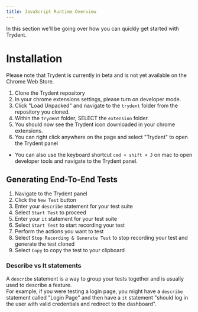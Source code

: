 ```yaml
---
title: JavaScript Runtime Overview
---
```


In this section we'll be going over how you can quickly get started with Trydent. 

# Installation
Please note that Trydent is currently in beta and is not yet available on the Chrome Web Store.
1. Clone the Trydent repository
2. In your chrome extensions settings, please turn on developer mode.
3. Click "Load Unpacked" and navigate to the `trydent` folder from the repository you cloned.
4. Within the `trydent` folder, SELECT the `extension` folder.
4. You should now see the Trydent icon downloaded in your chrome extensions.
5. You can right click anywhere on the page and select "Trydent" to open the Trydent panel
  - You can also use the keyboard shortcut `cmd + shift + J` on mac to open developer tools and navigate to the Trydent panel.


## Generating End-To-End Tests
1. Navigate to the Trydent panel
2. Click the `New Test` button
3. Enter your `describe` statement for your test suite  
4. Select `Start Test` to proceed
5. Enter your `it` statement for your test suite
6. Select `Start Test` to start recording your test
7. Perform the actions you want to test
8. Select `Stop Recording & Generate Test` to stop recording your test and generate the test cloned
9. Select `Copy` to copy the test to your clipboard

### Describe vs It statements
A `describe` statement is a way to group your tests together and is usually used to describe a feature.  
For example, if you were testing a login page, you might have a `describe` statement called "Login Page" and then have a `it` statement "should log in the user with valid credentials and redirect to the dashboard".